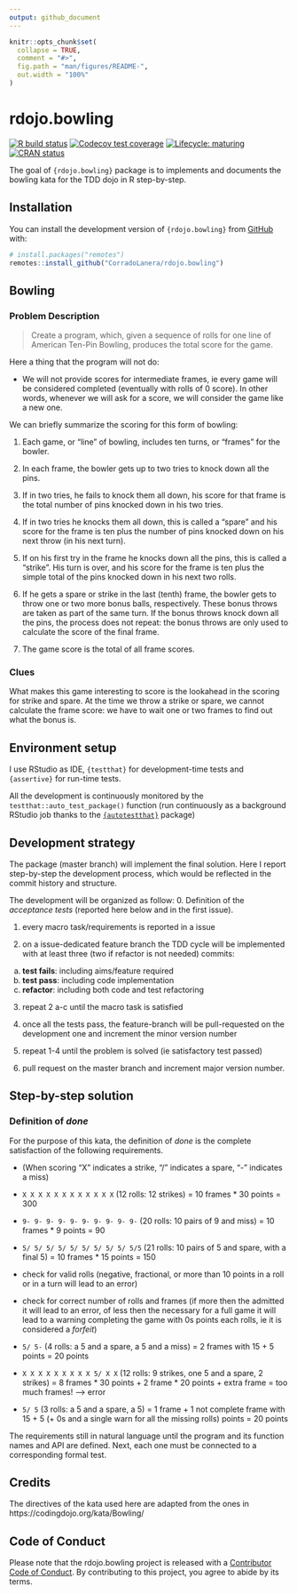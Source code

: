 ```yaml
---
output: github_document
---
```


<!-- README.md is generated from README.Rmd. Please edit that file -->

```r
knitr::opts_chunk$set(
  collapse = TRUE,
  comment = "#>",
  fig.path = "man/figures/README-",
  out.width = "100%"
)
```

# rdojo.bowling

<!-- badges: start -->
[![R build status](https://github.com/CorradoLanera/rdojo.bowling/workflows/R-CMD-check/badge.svg)](https://github.com/CorradoLanera/rdojo.bowling/actions)
[![Codecov test coverage](https://codecov.io/gh/CorradoLanera/rdojo.bowling/branch/master/graph/badge.svg)](https://codecov.io/gh/CorradoLanera/rdojo.bowling?branch=master)
[![Lifecycle: maturing](https://img.shields.io/badge/lifecycle-maturing-blue.svg)](https://www.tidyverse.org/lifecycle/#maturing)
[![CRAN status](https://www.r-pkg.org/badges/version/rdojo.bowling)](https://CRAN.R-project.org/package=rdojo.bowling)
<!-- badges: end -->

The goal of `{rdojo.bowling}` package is to implements and documents the
bowling kata for the TDD dojo in R step-by-step.

## Installation

You can install the development version of `{rdojo.bowling}` from [GitHub](https://github.com) with:

``` r
# install.packages("remotes")
remotes::install_github("CorradoLanera/rdojo.bowling")
```


## Bowling

### Problem Description

> Create a program, which, given a sequence of rolls for one line of
American Ten-Pin Bowling, produces the total score for the game.

Here a thing that the program will not do:

- We will not provide scores for intermediate frames, ie every game 
  will be considered completed (eventually with rolls of 0 score). In
  other words, whenever we will ask for a score, we will consider 
  the game like a new one.

We can briefly summarize the scoring for this form of bowling:

1. Each game, or “line” of bowling, includes ten turns, or “frames” for
the bowler.

2. In each frame, the bowler gets up to two tries to knock down all the
pins.

3. If in two tries, he fails to knock them all down, his score for that
frame is the total number of pins knocked down in his two tries.

4. If in two tries he knocks them all down, this is called a “spare” and
his score for the frame is ten plus the number of pins knocked down on
his next throw (in his next turn).

5. If on his first try in the frame he knocks down all the pins, this is
called a “strike”. His turn is over, and his score for the frame is ten
plus the simple total of the pins knocked down in his next two rolls.

6. If he gets a spare or strike in the last (tenth) frame, the bowler
gets to throw one or two more bonus balls, respectively. These bonus
throws are taken as part of the same turn. If the bonus throws knock
down all the pins, the process does not repeat: the bonus throws are
only used to calculate the score of the final frame.

7. The game score is the total of all frame scores.


### Clues

What makes this game interesting to score is the lookahead in the
scoring for strike and spare. At the time we throw a strike or spare, we
cannot calculate the frame score: we have to wait one or two frames to
find out what the bonus is.


## Environment setup
I use RStudio as IDE, `{testthat}` for development-time tests and
`{assertive}` for run-time tests. 

All the development is continuously monitored by the
`testthat::auto_test_package()` function (run continuously as a
background RStudio job thanks to the
[`{autotestthat}`](https://github.com/CorradoLanera/autotestthat/)
package)


## Development strategy

The package (master branch) will implement the final solution. Here I
report step-by-step the development process, which would be reflected
in the commit history and structure.

The development will be organized as follow:
0. Definition of the _acceptance tests_ (reported here below and in the
first issue).

1. every macro task/requirements is reported in a issue

2. on a issue-dedicated feature branch the TDD cycle will be implemented
   with at least three (two if refactor is not needed) commits:
  
  a. **test fails**: including aims/feature required 
  b. **test pass**: including code implementation
  c. **refactor**: including both code and test refactoring

3. repeat 2 a-c until the macro task is satisfied

4. once all the tests pass, the feature-branch will be pull-requested
  on the development one and increment the minor version number

4. repeat 1-4 until the problem is solved (ie satisfactory test passed)

5. pull request on the master branch and increment major version number.


## Step-by-step solution

### Definition of _done_

For the purpose of this kata, the definition of _done_ is the complete
satisfaction of the following requirements.

- (When scoring “X” indicates a strike, “/” indicates a spare, “-”
  indicates a miss)

- `X X X X X X X X X X X X` (12 rolls: 12 strikes) = 10 frames * 30
  points = 300

- `9- 9- 9- 9- 9- 9- 9- 9- 9- 9-` (20 rolls: 10 pairs of 9 and miss) =
  10 frames * 9 points = 90

- `5/ 5/ 5/ 5/ 5/ 5/ 5/ 5/ 5/ 5/5` (21 rolls: 10 pairs of 5 and spare,
  with a final 5) = 10 frames * 15 points = 150

- check for valid rolls (negative, fractional, or more than 10 points
  in a roll or in a turn will lead to an error)
  
- check for correct number of rolls and frames (if more then the 
admitted it will lead to an error, of less then the necessary for a full
game it will lead to a warning completing the game with 0s points each
rolls, ie it is considered a _forfeit_)

- `5/ 5-` (4 rolls: a 5 and a spare, a 5 and a miss) = 2 frames
  with 15 + 5 points = 20 points
  
- `X X X X X X X X X 5/ X X` (12 rolls: 9 strikes, one 5 and a spare, 2
  strikes) = 8 frames * 30 points + 2 frame * 20 points + extra frame = 
  too much frames! --> error

- `5/ 5` (3 rolls: a 5 and a spare, a 5) = 1 frame + 1 not complete frame
  with 15 + 5 (+ 0s and a single warn for all the missing rolls)
  points = 20 points
  
The requirements still in natural language until the program and its
function names and API are defined. Next, each one must be connected to
a corresponding formal test.




## Credits

The directives of the kata used here are adapted from the ones in
https://codingdojo.org/kata/Bowling/


## Code of Conduct

Please note that the rdojo.bowling project is released with a
[Contributor Code of
Conduct](https://contributor-covenant.org/version/2/0/CODE_OF_CONDUCT.html).
By contributing to this project, you agree to abide by its terms.
